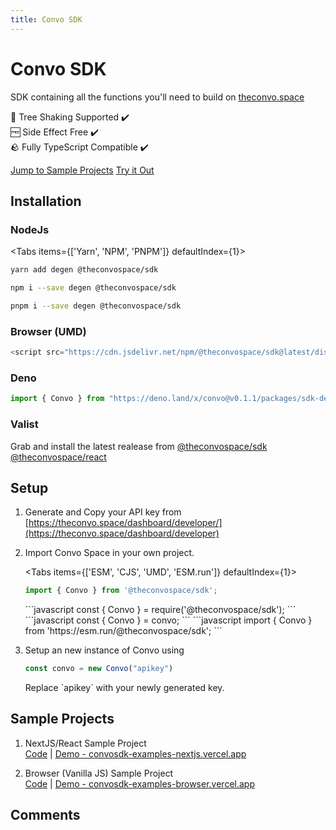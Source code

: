 ---
title: Convo SDK
---

# Convo SDK

SDK containing all the functions you'll need to build on [theconvo.space](theconvo.space)

🌲 Tree Shaking Supported ✔️<br/>
🆓 Side Effect Free ✔️<br/>
🪨 Fully TypeScript Compatible ✔️<br/>

[Jump to Sample Projects](#sample-projects)
[Try it Out](https://npm.runkit.com/@theconvospace/sdk)

## Installation

### NodeJs
<Tabs items={['Yarn', 'NPM', 'PNPM']} defaultIndex={1}>
<Tab>
<CodeBox>

```bash
yarn add degen @theconvospace/sdk
```

</CodeBox>
</Tab>
<Tab>
<CodeBox>

```bash
npm i --save degen @theconvospace/sdk
```

</CodeBox>
</Tab>
<Tab>
<CodeBox>

```bash
pnpm i --save degen @theconvospace/sdk
```

</CodeBox>
</Tab>
</Tabs>

### Browser (UMD)

<CodeBox>

```javascript
<script src="https://cdn.jsdelivr.net/npm/@theconvospace/sdk@latest/dist/index.global.js"></script>
```

</CodeBox>

### Deno

<CodeBox>

```javascript
import { Convo } from "https://deno.land/x/convo@v0.1.1/packages/sdk-deno/mod.ts";
```

</CodeBox>

### Valist

Grab and install the latest realease from [@theconvospace/sdk](https://app.valist.io/theconvospace/sdk) [@theconvospace/react](https://app.valist.io/theconvospace/react)

## Setup

1. Generate and Copy your API key from [https://theconvo.space/dashboard/developer/](https://theconvo.space/dashboard/developer)
2. Import Convo Space in your own project.

    <Tabs items={['ESM', 'CJS', 'UMD', 'ESM.run']} defaultIndex={1}>
    <Tab>
    <CodeBox>
    ```javascript
    import { Convo } from '@theconvospace/sdk';
    ```
    </CodeBox>
    </Tab>
    <Tab>
    <CodeBox>
    ```javascript
    const { Convo } = require('@theconvospace/sdk');
    ```
    </CodeBox>
    </Tab>
    <Tab>
    <CodeBox>
    ```javascript
    const { Convo } = convo;
    ```
    </CodeBox>
    </Tab>
    <Tab>
    <CodeBox>
    ```javascript
    import { Convo } from 'https://esm.run/@theconvospace/sdk';
    ```
    </CodeBox>
    </Tab>
    </Tabs>

3. Setup an new instance of Convo using
    <CodeBox>
    ```javascript
    const convo = new Convo("apikey")
    ```
    </CodeBox>
    Replace `apikey` with your newly generated key.


## Sample Projects

1. NextJS/React Sample Project<br/>
    [Code](https://github.com/anudit/convosdk/tree/main/examples/nextjs) | [Demo - convosdk-examples-nextjs.vercel.app](https://convosdk-examples-nextjs.vercel.app)

2. Browser (Vanilla JS) Sample Project<br/>
    [Code](https://github.com/anudit/convosdk/tree/main/examples/browser) | [Demo - convosdk-examples-browser.vercel.app](https://convosdk-examples-browser.vercel.app)

## Comments
<CommentBox threadId="convo-sdk"/>

